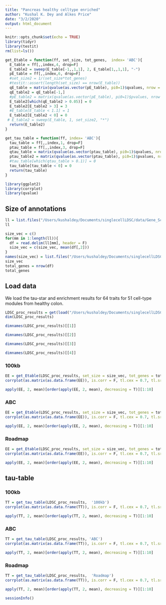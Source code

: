 ```yaml
---
title: "Pancreas healthy celltype enriched"
author: "Kushal K. Dey and Alkes Price"
date: "3/2/2020"
output: html_document
---
```

```r
knitr::opts_chunk$set(echo = TRUE)
library(tidyr)
library(testit)
rm(list=ls())
```

```r
get_Etable = function(ff, set_size, tot_genes,  index= 'ABC'){
  E_table = ff[,,index,4, drop=F]
  E_table2 = sweep(E_table[-1,,1,1], 2, E_table[1,,1,1], "-")
  pE_table = ff[,,index,6, drop=F]
  #set_size2 = 1/(set_size*tot_genes)
  #testit::assert(length(set_size) == nrow(E_table))
  qE_table = matrix(qvalue(as.vector(pE_table), pi0=1)$qvalues, nrow = nrow(E_table), ncol = ncol(E_table))
  qE_table2 = qE_table[-1,]
  #pE_table2 = matrix(qvalue(as.vector(pE_table), pi0=1)$pvalues, nrow = nrow(E_table), ncol = ncol(E_table))
  E_table2[which(qE_table2 > 0.05)] = 0
  E_table2[E_table2 > 3] = 3
  #E_table[E_table < 1.1] = 1
  E_table2[E_table2 < 0] = 0
 # E_table2 = sweep(E_table, 1, set_size2, "*")
  return(E_table2)
}
```

```r
get_tau_table = function(ff, index= 'ABC'){
  tau_table = ff[,,index,1, drop=F]
  ptau_table = ff[,,index,3, drop=F]
  qtau_table = matrix(qvalue(as.vector(ptau_table), pi0=1)$qvalues, nrow = nrow(tau_table), ncol = ncol(tau_table))
  ptau_table2 = matrix(qvalue(as.vector(ptau_table), pi0=1)$pvalues, nrow = nrow(tau_table), ncol = ncol(tau_table))
  #tau_table[which(qtau_table > 0.1)] = 0
  tau_table[tau_table < 0] = 0
  return(tau_table)
}
```


```r
library(ggplot2)
library(corrplot)
library(qvalue)
```

## Size of annotations

```r
ll = list.files("/Users/kushaldey/Documents/singlecellLDSC/data/Gene_Scores/Modules/healthy/celltype_enriched/pancreas/", full.names = T)
ll
```

```r
size_vec = c()
for(mm in 1:length(ll)){
  df = read.delim(ll[mm], header = F)
  size_vec = c(size_vec, mean(df[,2]))
}
names(size_vec) = list.files("/Users/kushaldey/Documents/singlecellLDSC/data/Gene_Scores/Modules/healthy/celltype_enriched/pancreas/")
size_vec
total_genes = nrow(df)
total_genes
```


## Load data

We load the tau-star and enrichment results for 64 traits for 51 cell-type modules from healthy colon.

```r
LDSC_proc_results = get(load("/Users/kushaldey/Documents/singlecellLDSC/output/healthy_celltype_enriched_pancreas_output_Mar4_2020_v2.1.rda"))
dim(LDSC_proc_results)
```

```r
dimnames(LDSC_proc_results)[[1]]
```

```r
dimnames(LDSC_proc_results)[[2]]
```


```r
dimnames(LDSC_proc_results)[[3]]
```

```r
dimnames(LDSC_proc_results)[[4]]
```


### 100kb 

```r
EE = get_Etable(LDSC_proc_results, set_size = size_vec, tot_genes = total_genes,  '100kb')
corrplot(as.matrix(as.data.frame(EE)), is.corr = F, tl.cex = 0.7, tl.srt = 45)
```

```r
apply(EE, 2, mean)[order(apply(EE, 2, mean), decreasing = T)][1:10]
```

### ABC

```r
EE = get_Etable(LDSC_proc_results, set_size = size_vec, tot_genes = total_genes,  'ABC')
corrplot(as.matrix(as.data.frame(EE)), is.corr = F, tl.cex = 0.7, tl.srt = 45)
```

```r
apply(EE, 2, mean)[order(apply(EE, 2, mean), decreasing = T)][1:10]
```


### Roadmap

```r
EE = get_Etable(LDSC_proc_results, set_size = size_vec, tot_genes = total_genes,  'Roadmap')
corrplot(as.matrix(as.data.frame(EE)), is.corr = F, tl.cex = 0.7, tl.srt = 45)
```

```r
apply(EE, 2, mean)[order(apply(EE, 2, mean), decreasing = T)][1:10]
```

## tau-table

### 100kb 

```r
TT = get_tau_table(LDSC_proc_results,  '100kb')
corrplot(as.matrix(as.data.frame(TT)), is.corr = F, tl.cex = 0.7, tl.srt = 45)
```

```r
apply(TT, 2, mean)[order(apply(TT, 2, mean), decreasing = T)][1:10]
```


### ABC

```r
TT = get_tau_table(LDSC_proc_results, 'ABC')
corrplot(as.matrix(as.data.frame(TT)), is.corr = F, tl.cex = 0.7, tl.srt = 45)
```

```r
apply(TT, 2, mean)[order(apply(TT, 2, mean), decreasing = T)][1:10]
```

### Roadmap

```r
TT = get_tau_table(LDSC_proc_results,  'Roadmap')
corrplot(as.matrix(as.data.frame(TT)), is.corr = F, tl.cex = 0.7, tl.srt = 45)
```

```r
apply(TT, 2, mean)[order(apply(TT, 2, mean), decreasing = T)][1:10]
```

```r
sessionInfo()
```



